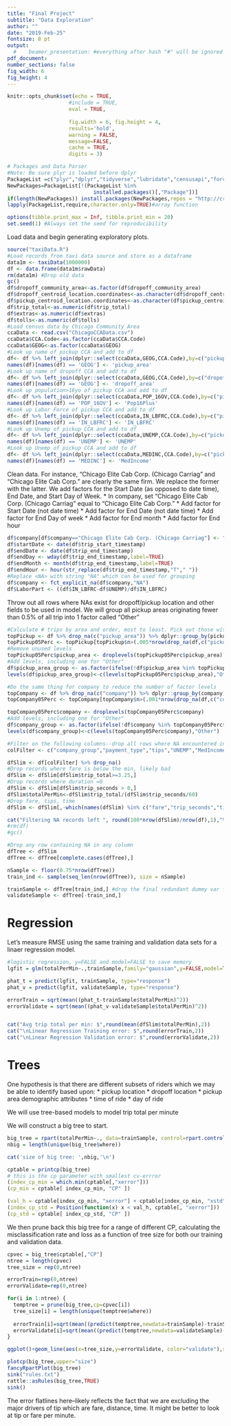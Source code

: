 ```yaml
---
title: "Final Project"
subtitle: "Data Exploration"
author: ""
date: "2019-Feb-25"
fontsize: 8 pt
output:
  #    beamer_presentation: #everything after hash "#" will be ignored 
pdf_document:
number_sections: false
fig_width: 6
fig_height: 4
---
```

  
  ```r
knitr::opts_chunk$set(echo = TRUE, 
                      #include = TRUE, 
                      eval = TRUE, 
                      
                      fig.width = 6, fig.height = 4,
                      results='hold',
                      warning = FALSE,
                      message=FALSE,
                      cache = TRUE,
                      digits = 3) 
```

```r
# Packages and Data Parser
#Note: Be sure plyr is loaded before dplyr
PackageList =c("plyr","dplyr","tidyverse","lubridate","censusapi","forcats","rpart","rpart.plot","tictoc","gbm","rattle")
NewPackages=PackageList[!(PackageList %in% 
                            installed.packages()[,"Package"])]
if(length(NewPackages)) install.packages(NewPackages,repos = "http://cran.us.r-project.org")
lapply(PackageList,require,character.only=TRUE)#array function

options(tibble.print_max = Inf, tibble.print_min = 20) 
set.seed(1) #Always set the seed for reproducibility
```

Load data and begin generating exploratory plots.

```r
source("taxiData.R")
#Load records from taxi data source and store as a dataframe
data1m <- taxiData(1000000)
df <- data.frame(data1m$rawData)
rm(data1m) #Drop old data
gc()
df$dropoff_community_area<-as.factor(df$dropoff_community_area)
df$dropoff_centroid_location.coordinates<-as.character(df$dropoff_centroid_location.coordinates)
df$pickup_centroid_location.coordinates<-as.character(df$pickup_centroid_location.coordinates)
df$trip_total<-as.numeric(df$trip_total)
df$extras<-as.numeric(df$extras)
df$tolls<-as.numeric(df$tolls)
#Load census data by Chicago Community Area
ccaData <- read.csv("ChicagoCCAData.csv")
ccaData$CCA.Code<-as.factor(ccaData$CCA.Code)
ccaData$GEOG<-as.factor(ccaData$GEOG)
#Look up name of pickup CCA and add to df
df<- df %>% left_join(dplyr::select(ccaData,GEOG,CCA.Code),by=c("pickup_community_area"="CCA.Code"))
names(df)[names(df) == 'GEOG'] <- 'pickup_area'
#Look up name of dropoff CCA and add to df
df<- df %>% left_join(dplyr::select(ccaData,GEOG,CCA.Code),by=c("dropoff_community_area"="CCA.Code"))
names(df)[names(df) == 'GEOG'] <- 'dropoff_area'
#Look up population>16yo of pickup CCA and add to df
df<- df %>% left_join(dplyr::select(ccaData,POP_16OV,CCA.Code),by=c("pickup_community_area"="CCA.Code"))
names(df)[names(df) == 'POP_16OV'] <- 'Pop16Plus'
#Look up Labor Force of pickup CCA and add to df
df<- df %>% left_join(dplyr::select(ccaData,IN_LBFRC,CCA.Code),by=c("pickup_community_area"="CCA.Code"))
names(df)[names(df) == 'IN_LBFRC'] <- 'IN_LBFRC'
#Look up Unemp of pickup CCA and add to df
df<- df %>% left_join(dplyr::select(ccaData,UNEMP,CCA.Code),by=c("pickup_community_area"="CCA.Code"))
names(df)[names(df) == 'UNEMP'] <- 'UNEMP'
#Look up Unemp of pickup CCA and add to df
df<- df %>% left_join(dplyr::select(ccaData,MEDINC,CCA.Code),by=c("pickup_community_area"="CCA.Code"))
names(df)[names(df) == 'MEDINC'] <- 'MedIncome'
```
Clean data. For instance, "Chicago Elite Cab Corp. (Chicago Carriag" and "Chicago Elite Cab Corp." are clearly the same firm. We replace the former with the latter. 
We add factors for the Start Date (as opposed to date time), End Date, and Start Day of Week.
* In company, set "Chicago Elite Cab Corp. (Chicago Carriag" equal to "Chicago Elite Cab Corp."
* Add factor for Start Date (not date time)
* Add factor for End Date (not date time)
* Add factor for End Day of week
* Add factor for End month
* Add factor for End hour

```r
df$company[df$company=="Chicago Elite Cab Corp. (Chicago Carriag"] <- "Chicago Elite Cab Corp."
df$startDate <- date(df$trip_start_timestamp)
df$endDate <- date(df$trip_end_timestamp)
df$endDay <- wday(df$trip_end_timestamp,label=TRUE)
df$endMonth <- month(df$trip_end_timestamp,label=TRUE)
df$endHour <- hour(str_replace(df$trip_end_timestamp,"T"," "))
#Replace <NA> with string "NA" which can be used for grouping
df$company <- fct_explicit_na(df$company,"NA") 
df$LaborPart <- ((df$IN_LBFRC-df$UNEMP)/df$IN_LBFRC)
```

Throw out all rows where NAs exist for dropoff/pickup location and other fields to be used in model. We will group all pickup areas originating fewer than 0.5% of all trip into 1 factor called "Other"

```r
#Calculate # trips by area and order, most to least. Pick out those with at least 0.5% of trips. 
topPickup <- df %>% drop_na(c("pickup_area")) %>% dplyr::group_by(pickup_area) %>% tally(sort=TRUE)
topPickup05Perc <- topPickup[topPickup$n>(.005*nrow(drop_na(df,c("pickup_area")))),]
#Remove unused levels
topPickup05Perc$pickup_area <- droplevels(topPickup05Perc$pickup_area)
#Add levels, including one for "Other"
df$pickup_area_group <- as.factor(ifelse(!df$pickup_area %in% topPickup05Perc$pickup_area,"Other",df$pickup_area))
levels(df$pickup_area_group)<-c(levels(topPickup05Perc$pickup_area),"Other")

#Do the same thing for company to reduce the number of factor levels
topCompany <- df %>% drop_na(c("company")) %>% dplyr::group_by(company) %>% tally(sort=TRUE)
topCompany05Perc <- topCompany[topCompany$n>(.001*nrow(drop_na(df,c("company")))),]

topCompany05Perc$company <- droplevels(topCompany05Perc$company)
#Add levels, including one for "Other"
df$company_group <- as.factor(ifelse(!df$company %in% topCompany05Perc$company,"Other",df$company))
levels(df$company_group)<-c(levels(topCompany05Perc$company),"Other")

#Filter on the following columns--drop all rows where NA encountered in any column
colFilter <- c("company_group","payment_type","tips","UNEMP","MedIncome","endDay","endMonth","endHour","LaborPart","pickup_area_group","fare","trip_total","trip_seconds")

dfSlim <- df[colFilter] %>% drop_na()
#Drop records where fare is below the min, likely bad
dfSlim <- dfSlim[dfSlim$trip_total>=3.25,]
#Drop records where duration =0
dfSlim <- dfSlim[dfSlim$trip_seconds > 0,]
dfSlim$totalPerMin<-dfSlim$trip_total/(dfSlim$trip_seconds/60)
#Drop fare, tips, time
dfSlim <- dfSlim[,-which(names(dfSlim) %in% c("fare","trip_seconds","tips","trip_total"))]

cat("Filtering NA records left ", round(100*nrow(dfSlim)/nrow(df),1),"% of data. Dropping original dataframe. Leaves ", nrow(dfSlim)," total records.")
#rm(df)
#gc()
```

```r
#Drop any row containing NA in any column
dfTree <- dfSlim
dfTree <- dfTree[complete.cases(dfTree),]

nSample <- floor(0.75*nrow(dfTree))
train_ind <- sample(seq_len(nrow(dfTree)), size = nSample)

trainSample <- dfTree[train_ind,] #drop the final redundant dummy var for target_control
validateSample <- dfTree[-train_ind,]
```
# Regression

Let's measure RMSE using the same training and validation data sets for a linaer regression model.

```r
#logistic regression, y=FALSE and model=FALSE to save memory
lgfit = glm(totalPerMin~.,trainSample,family="gaussian",y=FALSE,model=TRUE)

phat_t = predict(lgfit, trainSample, type="response")
phat_v = predict(lgfit, validateSample, type="response")

errorTrain = sqrt(mean((phat_t-trainSample$totalPerMin)^2))
errorValidate = sqrt(mean((phat_v-validateSample$totalPerMin)^2))


cat("Avg trip total per min: $",round(mean(dfSlim$totalPerMin),2))
cat("\nLinear Regression Training error: $",round(errorTrain,2))
cat("\nLinear Regression Validation error: $",round(errorValidate,2))
```
# Trees

One hypothesis is that there are different subsets of riders which we may be able to identify based upon:
* pickup location
* dropoff location
* pickup area demographic attributes
* time of ride
* day of ride

We will use tree-based models to model trip total per minute


We will construct a big tree to start.
```r
big_tree = rpart(totalPerMin~., data=trainSample, control=rpart.control(minsplit=10,cp=0.00001,xval=10))
nbig = length(unique(big_tree$where)) 

cat('size of big tree: ',nbig,'\n')

cptable = printcp(big_tree)
# this is the cp parameter with smallest cv-errror
(index_cp_min = which.min(cptable[,"xerror"]))
(cp_min = cptable[ index_cp_min, "CP" ])   

(val_h = cptable[index_cp_min, "xerror"] + cptable[index_cp_min, "xstd"])
(index_cp_std = Position(function(x) x < val_h, cptable[, "xerror"]))
(cp_std = cptable[ index_cp_std, "CP" ])   
```
We then prune back this big tree for a range of different CP, calculating the misclassification rate and loss as a function of tree size for both our training and validation data.
```r
cpvec = big_tree$cptable[,"CP"]
ntree = length(cpvec)
tree_size = rep(0,ntree)

errorTrain=rep(0,ntree)
errorValidate=rep(0,ntree)

for(i in 1:ntree) {
  temptree = prune(big_tree,cp=cpvec[i])
  tree_size[i] = length(unique(temptree$where))
 
  errorTrain[i]=sqrt(mean((predict(temptree,newdata=trainSample)-trainSample$totalPerMin)^2))
  errorValidate[i]=sqrt(mean((predict(temptree,newdata=validateSample)-validateSample$totalPerMin)^2))
}

ggplot()+geom_line(aes(x=tree_size,y=errorValidate, color="validate"),size=1) +  geom_line(aes(x=tree_size,y=errorTrain,color="train"))+  scale_colour_manual(breaks = c("Validate"="blue", "Train"="green"),values = c("blue", "green")) + ggtitle("Tree Performance")+xlab("Tree Size")+ylab("RMSE")

plotcp(big_tree,upper="size")
fancyRpartPlot(big_tree)
sink("rules.txt")
rattle::asRules(big_tree,TRUE)
sink()
```
The error flatlines here--likely reflects the fact that we are excluding the major drivers of tip which are fare, distance, time. It might be better to look at tip or fare per minute.
